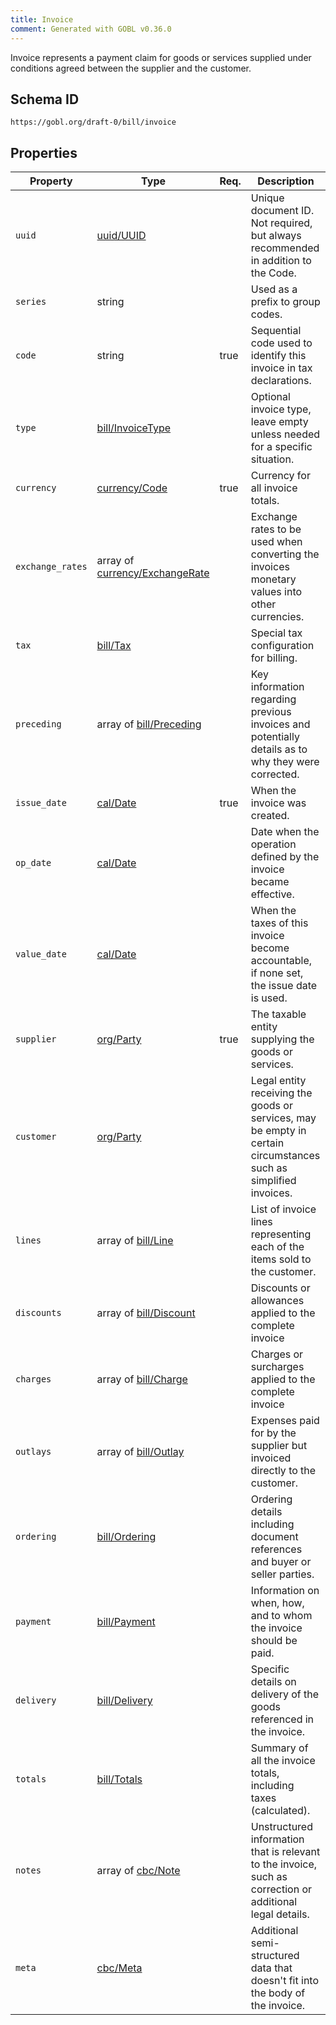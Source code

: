 ```yaml
---
title: Invoice
comment: Generated with GOBL v0.36.0
---
```


Invoice represents a payment claim for goods or services supplied under conditions agreed between the supplier and the customer.

## Schema ID

`https://gobl.org/draft-0/bill/invoice`

## Properties

| Property         | Type                                                              | Req. | Description                                                                                                      |
|------------------|-------------------------------------------------------------------|------|------------------------------------------------------------------------------------------------------------------|
| `uuid`           | [uuid/UUID](/draft-0/uuid/uuid)                                   |      | Unique document ID. Not required, but always recommended in addition to the Code.                                |
| `series`         | string                                                            |      | Used as a prefix to group codes.                                                                                 |
| `code`           | string                                                            | true | Sequential code used to identify this invoice in tax declarations.                                               |
| `type`           | [bill/InvoiceType](/draft-0/bill/invoice_type)                    |      | Optional invoice type, leave empty unless needed for a specific situation.                                       |
| `currency`       | [currency/Code](/draft-0/currency/code)                           | true | Currency for all invoice totals.                                                                                 |
| `exchange_rates` | array of [currency/ExchangeRate](/draft-0/currency/exchange_rate) |      | Exchange rates to be used when converting the invoices monetary values into other currencies.                    |
| `tax`            | [bill/Tax](/draft-0/bill/tax)                                     |      | Special tax configuration for billing.                                                                           |
| `preceding`      | array of [bill/Preceding](/draft-0/bill/preceding)                |      | Key information regarding previous invoices and potentially details as to why they were corrected.               |
| `issue_date`     | [cal/Date](/draft-0/cal/date)                                     | true | When the invoice was created.                                                                                    |
| `op_date`        | [cal/Date](/draft-0/cal/date)                                     |      | Date when the operation defined by the invoice became effective.                                                 |
| `value_date`     | [cal/Date](/draft-0/cal/date)                                     |      | When the taxes of this invoice become accountable, if none set, the issue date is used.                          |
| `supplier`       | [org/Party](/draft-0/org/party)                                   | true | The taxable entity supplying the goods or services.                                                              |
| `customer`       | [org/Party](/draft-0/org/party)                                   |      | Legal entity receiving the goods or services, may be empty in certain circumstances such as simplified invoices. |
| `lines`          | array of [bill/Line](/draft-0/bill/line)                          |      | List of invoice lines representing each of the items sold to the customer.                                       |
| `discounts`      | array of [bill/Discount](/draft-0/bill/discount)                  |      | Discounts or allowances applied to the complete invoice                                                          |
| `charges`        | array of [bill/Charge](/draft-0/bill/charge)                      |      | Charges or surcharges applied to the complete invoice                                                            |
| `outlays`        | array of [bill/Outlay](/draft-0/bill/outlay)                      |      | Expenses paid for by the supplier but invoiced directly to the customer.                                         |
| `ordering`       | [bill/Ordering](/draft-0/bill/ordering)                           |      | Ordering details including document references and buyer or seller parties.                                      |
| `payment`        | [bill/Payment](/draft-0/bill/payment)                             |      | Information on when, how, and to whom the invoice should be paid.                                                |
| `delivery`       | [bill/Delivery](/draft-0/bill/delivery)                           |      | Specific details on delivery of the goods referenced in the invoice.                                             |
| `totals`         | [bill/Totals](/draft-0/bill/totals)                               |      | Summary of all the invoice totals, including taxes (calculated).                                                 |
| `notes`          | array of [cbc/Note](/draft-0/cbc/note)                            |      | Unstructured information that is relevant to the invoice, such as correction or additional legal details.        |
| `meta`           | [cbc/Meta](/draft-0/cbc/meta)                                     |      | Additional semi-structured data that doesn't fit into the body of the invoice.                                   |

